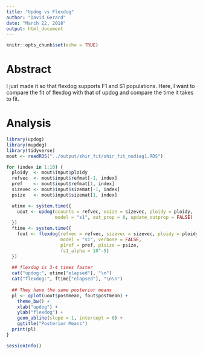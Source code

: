 ```yaml
---
title: "Updog vs Flexdog"
author: "David Gerard"
date: "March 22, 2018"
output: html_document
---
```


```r
knitr::opts_chunk$set(echo = TRUE)
```

# Abstract

I just made it so that flexdog supports F1 and S1 populations. Here, I want to compare the fit of flexdog with that of updog and compare the time it takes to fit.

# Analysis

```r
library(updog)
library(mupdog)
library(tidyverse)
mout <- readRDS("../output/shir_fit/shir_fit_nodiag1.RDS")
```


```r
for (index in 1:10) {
  ploidy  <- mout$input$ploidy 
  refvec  <- mout$input$refmat[-1, index]
  pref    <- mout$input$refmat[1, index]
  sizevec <- mout$input$sizemat[-1, index]
  psize   <- mout$input$sizemat[1, index]

  utime <- system.time({
    uout <- updog(ocounts = refvec, osize = sizevec, ploidy = ploidy, 
                  model = "s1", out_prop = 0, update_outprop = FALSE)
  })
  ftime <- system.time({
    fout <- flexdog(refvec = refvec, sizevec = sizevec, ploidy = ploidy,
                    model = "s1", verbose = FALSE, 
                    p1ref = pref, p1size = psize, 
                    fs1_alpha = 10^-5)
  })
  
  ## flexdog is 3-4 times faster
  cat("updog:", utime["elapsed"], "\n")
  cat("flexdog:", ftime["elapsed"], "\n\n")
  
  ## They have the same posterior means
  pl <- qplot(uout$postmean, fout$postmean) +
    theme_bw() +
    xlab("updog") +
    ylab("flexdog") +
    geom_abline(slope = 1, intercept = 0) +
    ggtitle("Posterior Means")
  print(pl)  
}
```



```r
sessionInfo()
```

